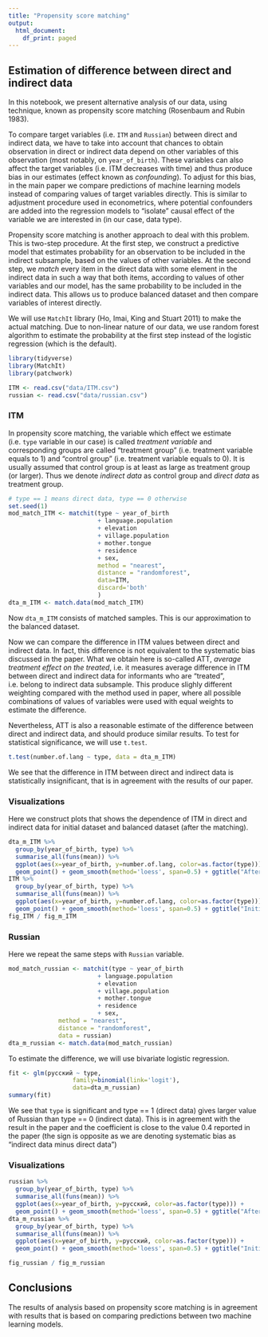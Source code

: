 ```yaml
---
title: "Propensity score matching"
output:
  html_document:
    df_print: paged
---
```


## Estimation of difference between direct and indirect data

In this notebook, we present alternative analysis of our data, using technique, known as propensity score matching (Rosenbaum and Rubin 1983).

To compare target variables (i.e. `ITM` and `Russian`) between direct and indirect data, we have to take into account that chances to obtain observation in direct or indirect data depend on other variables of this observation (most notably, on `year_of_birth`). These variables can also affect the target variables (i.e. ITM decreases with time) and thus produce bias in our estimates (effect known as *confounding*). To adjust for this bias, in the main paper we compare predictions of machine learning models instead of comparing values of target variables directly. This is similar to adjustment procedure used in econometrics, where potential confounders are added into the regression models to "isolate" causal effect of the variable we are interested in (in our case, data type).

Propensity score matching is another approach to deal with this problem. This is two-step procedure. At the first step, we construct a predictive model that estimates probability for an observation to be included in the indirect subsample, based on the values of other variables. At the second step, we *match* every item in the direct data with some element in the indirect data in such a way that both items, according to values of other variables and our model, has the same probability to be included in the indirect data. This allows us to produce balanced dataset and then compare variables of interest directly.

We will use `MatchIt` library (Ho, Imai, King and Stuart 2011) to make the actual matching. Due to non-linear nature of our data, we use random forest algorithm to estimate the probability at the first step instead of the logistic regression (which is the default).

```r
library(tidyverse)
library(MatchIt)
library(patchwork)

ITM <- read.csv("data/ITM.csv")
russian <- read.csv("data/russian.csv")
```

### ITM

In propensity score matching,  the variable which effect we estimate (i.e. `type` variable in our case) is called *treatment variable* and corresponding groups are called "treatment group" (i.e. treatment variable equals to 1) and "control group" (i.e. treatment variable equals to 0). It is usually assumed that control group is at least as large as treatment group (or larger). Thus we denote *indirect data* as control group and *direct data* as treatment group.

```r
# type == 1 means direct data, type == 0 otherwise
set.seed(1)
mod_match_ITM <- matchit(type ~ year_of_birth 
                         + language.population 
                         + elevation 
                         + village.population
                         + mother.tongue
                         + residence
                         + sex,
                         method = "nearest",
                         distance = "randomforest",
                         data=ITM,
                         discard='both'
                         )
dta_m_ITM <- match.data(mod_match_ITM)
```

Now `dta_m_ITM` consists of matched samples. This is our approximation to the balanced dataset.

Now we can compare the difference in ITM values between direct and indirect data. In fact, this difference is not equivalent to the systematic bias discussed in the paper. What we obtain here is so-called ATT, *average treatment effect on the treated*, i.e. it measures average difference in ITM between direct and indirect data for informants who are "treated", i.e. belong to indirect data subsample. This produce slighly different weighting compared with the method used in paper, where all possible combinations of values of variables were used with equal weights to estimate the difference.

Nevertheless, ATT is also a reasonable estimate of the difference between direct and indirect data, and should produce similar results. To test for statistical significance, we will use `t.test`.

```r
t.test(number.of.lang ~ type, data = dta_m_ITM)
```
We see that the difference in ITM between direct and indirect data is statistically insignificant, that is in agreement with the results of our paper.

### Visualizations
Here we construct plots that shows the dependence of ITM in direct and indirect data for initial dataset and balanced dataset (after the matching).

```r
dta_m_ITM %>% 
  group_by(year_of_birth, type) %>%
  summarise_all(funs(mean)) %>%
  ggplot(aes(x=year_of_birth, y=number.of.lang, color=as.factor(type))) + 
  geom_point() + geom_smooth(method='loess', span=0.5) + ggtitle("After matching")-> fig_m_ITM
ITM %>% 
  group_by(year_of_birth, type) %>%
  summarise_all(funs(mean)) %>%
  ggplot(aes(x=year_of_birth, y=number.of.lang, color=as.factor(type))) + 
  geom_point() + geom_smooth(method='loess', span=0.5) + ggtitle("Initial data") -> fig_ITM
fig_ITM / fig_m_ITM
```

### Russian
Here we repeat the same steps with `Russian` variable.
```r
mod_match_russian <- matchit(type ~ year_of_birth 
                         + language.population 
                         + elevation 
                         + village.population
                         + mother.tongue
                         + residence
                         + sex,
              method = "nearest", 
              distance = "randomforest",
              data = russian)
dta_m_russian <- match.data(mod_match_russian)
```

To estimate the difference, we will use bivariate logistic regression.
```r
fit <- glm(русский ~ type, 
                  family=binomial(link='logit'), 
                  data=dta_m_russian)
summary(fit)
```
We see that `type` is significant and type == 1 (direct data) gives larger value of Russian than type == 0 (indirect data). This is in agreement with the result in the paper and the coefficient is close to the value 0.4 reported in the paper (the sign is opposite as we are denoting systematic bias as "indirect data minus direct data")

### Visualizations

```r
russian %>% 
  group_by(year_of_birth, type) %>%
  summarise_all(funs(mean)) %>%
  ggplot(aes(x=year_of_birth, y=русский, color=as.factor(type))) + 
  geom_point() + geom_smooth(method='loess', span=0.5) + ggtitle("After matching")-> fig_russian
dta_m_russian %>% 
  group_by(year_of_birth, type) %>%
  summarise_all(funs(mean)) %>%
  ggplot(aes(x=year_of_birth, y=русский, color=as.factor(type))) + 
  geom_point() + geom_smooth(method='loess', span=0.5) + ggtitle("Initial data")-> fig_m_russian

fig_russian / fig_m_russian
```

## Conclusions
The results of analysis based on propensity score matching is in agreement with results that is based on comparing predictions between two machine learning models.
